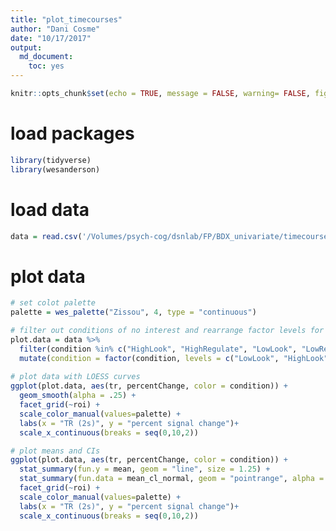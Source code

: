 ```yaml
---
title: "plot_timecourses"
author: "Dani Cosme"
date: "10/17/2017"
output:
  md_document:
    toc: yes
---
```


```r
knitr::opts_chunk$set(echo = TRUE, message = FALSE, warning= FALSE, fig.width = 8, fig.height = 4)
```

# load packages
```r
library(tidyverse)
library(wesanderson)
```

# load data
```r
data = read.csv('/Volumes/psych-cog/dsnlab/FP/BDX_univariate/timecourses/timecourses.csv')
```

# plot data
```r
# set colot palette
palette = wes_palette("Zissou", 4, type = "continuous")

# filter out conditions of no interest and rearrange factor levels for plotting
plot.data = data %>%
  filter(condition %in% c("HighLook", "HighRegulate", "LowLook", "LowRegulate")) %>%
  mutate(condition = factor(condition, levels = c("LowLook", "HighLook", "LowRegulate", "HighRegulate")))
  
# plot data with LOESS curves
ggplot(plot.data, aes(tr, percentChange, color = condition)) +
  geom_smooth(alpha = .25) + 
  facet_grid(~roi) +
  scale_color_manual(values=palette) + 
  labs(x = "TR (2s)", y = "percent signal change")+ 
  scale_x_continuous(breaks = seq(0,10,2))

# plot means and CIs
ggplot(plot.data, aes(tr, percentChange, color = condition)) +
  stat_summary(fun.y = mean, geom = "line", size = 1.25) + 
  stat_summary(fun.data = mean_cl_normal, geom = "pointrange", alpha = .5) +
  facet_grid(~roi) +
  scale_color_manual(values=palette) + 
  labs(x = "TR (2s)", y = "percent signal change")+ 
  scale_x_continuous(breaks = seq(0,10,2))
```
